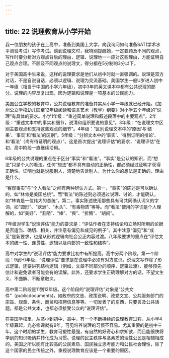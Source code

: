 ```yaml
---
---
---
```

title: 22 说理教育从小学开始
---




我一位朋友的孩子在上高中，准备到美国上大学，向我询问如何准备SAT(学术水平测验考试）写作考试。谈到说理文时，我特别提醒她，一定要顾及不同的观点，写作时要分析对方观点背后的理由，逻辑、说理地一一应对这些理由，方能证明自己观点合理。不顾及不同观点的说理文，得分都在5分制的3分以下。

对于美国高中生来说，这样的说理要求是他们从初中时就一直强调的。说理是双方对话，不是自说自话，必须以逻辑、说理为交流基础。美国学生一般U岁进人初中一年级（相当于中国的小学六年级），初中3年的英文课本中都有公共说理的部分。说理的内容反复出现，因为逻辑和说理是一项基本的公民能力。

美国公立学校的教育中，公共说理教育的准备其实从小学一年级就已经开始。《加州公立学校幼儿园至12年级阅读和语言艺术（教学）纲要》对小学五个年级的“说理”有具体的要求。小学1年级：“重述简单说理和叙述段落中的主要观点”。2年级：“重述文本中的事实和细节，说清和组织要说的意见”。3年级：“在说理文中区别主要观点和支持这些观点的细节”。4年级：“区别说理文本中的‘原因’与‘结果’、‘事实’和‘看法’的区别”。5年级：“分辨文本中的‘事实’、‘得到证明的推论’、和‘看法’（尚有待证明的观点）”。这是首次提出“说理评估”的要求，“说理评估”在初、高中阶段一直继续沿用。

6年级的公共说理的重点在于区分“事实”和“看法”。“事实”是公认的知识，而“想法”只是个人的看法。任何“想法”都不具有自动的正确性，都必须经过证明才获得正确性。证明也就是说服别人，清楚地告诉别人，为什么你的想法是正确的，理由是什么。

“客观事实”与“个人看法”之间有两种辨认方式。第一，“事实”的陈述是可以确认的，如“林肯是美国总统”。而“看法”的陈述则必须通过说理、讨论，才能确认，如“林肯是一位伟大的总统”。第二，事实陈述使用那些具有可共同确认词义的字词，如“圆形”、“欧洲”、“木头”、“有毒物质”等等。而“看法”使用的字词是个人理解的，如“美好”、“丑陋”、“棒”、“爽”、“折腾”、“胡闹”。

7年级对学生“说理评估”能力的要求是：“评估作者在支持结论和立场时所用的论据是否适当、确切、相关，并注意有偏见和成见的例子”。其中注意“偏见”和“成见”是新要求，也是从形式逻辑向社会公正内容过渡。八年级要求的重点在“评估文本的统一性、连贯性、逻辑以及内部的一致性和结构”。

高中对学生的“说理评估”能力要求比初中有所提高。高中分两个阶段。第一个阶段：9到H)年级，“说理评估”要求是在说理中必须有对方意识。说理文写作除了形式逻辑，还要讲究结构逻辑（例如，文章不同部分的顺序、逻辑过渡）、能够预先估计和避免读者可能会有的误解。此外，还要求学生正确理解对方的话，不望文生义、不曲解、不断章取义。

高中第二阶段是11到12年级。这个阶段的“说理评估”对象是“公共文件”（publicdocuments)，如政府的文告、政策说明、政党文宣、公共服务部门的宗旨、规章、条例、商贸和招聘信息等等。一切发表了的东西，只要言及公共话题，都是公共文本，也都必须接受公众的“说理评估”。

在美国学校里，从髙小到初中、高中，有一个不断持续的说理教育过程，从小学4年级算起，光必修课就有9年，可见培养说理的习惯不容易。尤其重要的是初中三年，这个时期的学生，教育可塑性最强，有自然的好奇心和求知欲，而且能很快将学到的知识吸纳并转化成为习惯。说理的民主秩序与髙素质的理性公民是相辅相成的。美国之所以能有比较高的公民素质、国民独立思考能力和公民社会理性，除了这个国家的民主传统之外，重视说理教育应该是一个重要的原因。